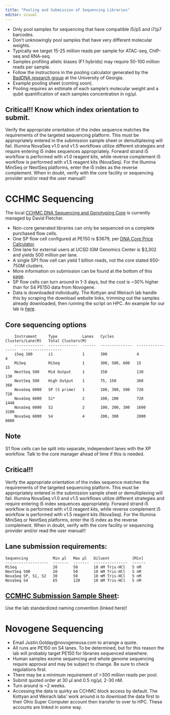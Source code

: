 ```yaml
---
title: "Pooling and Submission of Sequencing Libraries"
editor: visual
---
```


-   Only pool samples for sequencing that have compatible i5/p5 and i7/p7 barcodes.
-   Don't unknowingly pool samples that have very different molecular weights.
-   Typically we target 15-25 million reads per sample for ATAC-seq, ChIP-seq and RNA-seq.
-   Samples profiling allelic biases (F1 hybrids) may require 50-100 million reads per sample.
-   Follow the instructions in the pooling calculator generated by the [BadDNA research group](https://baddna.uga.edu/tools-library_pooling_calculator.html) at the University of Georgia.
-   Example pooling sheet (coming soon).
-   Pooling requires an estimate of each sample's molecular weight and a qubit quantification of each samples concentration in ng/µl.

::: {.callout-important collapse="false"}
## Critical!! Know which index orientation to submit.

Verify the appropriate orientation of the index sequence matches the requirements of the targeted sequencing platform. This must be appropriately entered in the submission sample sheet or demultiplexing will fail. Illumina NovaSeq v1.0 and v1.5 workflows utilize different strategies and require entering i5 index sequences appropriately. Forward strand i5 workflow is performed with v1.0 reagent kits, while reverse complement i5 workflow is performed with v1.5 reagent kits (NovaSeq). For the Illumina MiniSeq or NextSeq platforms, enter the i5 index as the reverse complement. When in doubt, verify with the core facility or sequencing provider and/or read the user manual!!
:::


# CCHMC Sequencing
The local [CCHMC DNA Sequencing and Genotyping Core](https://centerlink.cchmc.org/research/research---tabs/dna-sequencing-core)
is currently managed by David Fletcher.

-   Non-core generated libraries can only be sequenced on a complete purchased flow cells.
-   One SP flow cell configured at PE150 is \$3679, per [DNA Core Price Calculator](https://centerlink.cchmc.org/research/research---tabs/dna-sequencing-core/price-calculator).
-   One lane for external users at UCSD IGM Genomics Center is $3,302 and yields 500 million per lane. 
-   A single SP1 flow cell can yield 1 billion reads, not the core stated 650-750M clusters.
-   More information on submission can be found at the bottom of this [page](https://dna.cchmc.org/www/nextgen_main.php).
-   SP flow cells can turn around in 1-3 days, but the cost is ~30% higher than for S4 PE150 data from Novogene.
-   Data is downloaded individually. The Kottyan and Weirach lab handle this by scraping the download website links, trimming out the samples already downloaded, then running the script on HPC. An example for our lab is [here](ngsScraper_KevinErnst.qmd).

## Core sequencing options

        Instrument     Type           Lanes   Cycles          Clusters/Lane(M)   Total Clusters(M) 
        -------------  -------------  ------  --------------  -----------------  ------------------
        iSeq 100       i1             1       300             4                  4                 
        MiSeq          MiSeq          1       300, 500, 600   15                 15                
        NextSeq 500    Mid Output     1       150             130                130               
        NextSeq 500    High Output    1       75, 150         360                360               
        NovaSeq 6000   SP (S prime)   1       100, 300, 500   720                720               
        NovaSeq 6000   S1*            2       100, 200        720                1440              
        NovaSeq 6000   S2             2       100, 200, 300   1600               3200              
        NovaSeq 6000   S4             4       200, 300        2000               8000   

::: callout-note
# Note

S1 flow cells can be split into separate, independent lanes with the XP workflow. Talk to the core manager ahead of time if this is needed.
:::

::: {.callout-important collapse="false"}
# Critical!!

Verify the appropriate orientation of the index sequence matches the requirements of the targeted sequencing platform. This must be appropriately entered in the submission sample sheet or demultiplexing will fail. Illumina NovaSeq v1.0 and v1.5 workflows utilize different strategies and require entering i5 index sequences appropriately. Forward strand i5 workflow is performed with v1.0 reagent kits, while reverse complement i5 workflow is performed with v1.5 reagent kits (NovaSeq). For the Illumina MiniSeq or NextSeq platforms, enter the i5 index as the reverse complement. When in doubt, verify with the core facility or sequencing provider and/or read the user manual!!
:::

## Lane submission requirements:

    Sequencing           Min µl   Max µl   Diluent          [Min] 
    -------------------  -------  -------  ---------------  ------
    MiSeq                20       50       10 mM Tris-HCl   5 nM  
    NextSeq 500          20       50       10 mM Tris-HCl   5 nM  
    NovaSeq SP, S1, S2   30       50       10 mM Tris-HCl   5 nM  
    NovaSeq S4           65       120      10 mM Tris-HCl   5 nM

## [CCMHC Submission Sample Sheet](https://docs.google.com/spreadsheets/d/1jsq9Pe1AbLTcPkmoBw3DCj2ewyRkCqlng8q2KOK_6iQ/edit?usp=sharing):

Use the lab standardized naming convention (linked here)!


# Novogene Sequencing
-   Email Justin.Golday\@novogeneusa.com to arrange a quote.
-   All runs are PE150 on S4 lanes. To be determined, but for this reason the lab will probably target PE150 for libraries sequenced elsewhere.
-   Human samples exome sequencing and whole genome sequencing require approval and may be subject to change. Be sure to check regulations first.
-   There may be a minimum requirement of \>300 million reads per pool.
-   Submit quoted order at 30 µl and 0.5 ng/µl, 2-30 nM.
-   Turn around is \~2 weeks.
-   Accessing the data is quirky as CCHMC block access by default. The Kottyan and Weirach labs' work around is to download the data first to their Ohio Super Computer account then transfer to over to HPC. These accounts are linked in some way.
